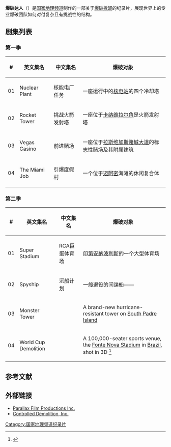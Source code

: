 '''爆破达人'''（{{lang-en|Blowdown}}）是[[国家地理频道|国家地理频道]]制作的一部关于[[爆破拆卸|爆破拆卸]]的纪录片，展现世界上的专业爆破团队如何对付复杂且有挑战性的结构。

==剧集列表==

===第一季===
{| class="wikitable sortable"
|-
! #
! 英文集名
! 中文集名
! 爆破对象
|-
| 01 || Nuclear Plant ||核能电厂任务||一座运行中的[[核电站|核电站]]的四个冷却塔
|-
| 02 || Rocket Tower || 挑战火箭发射塔||一座位于[[卡纳维拉尔角|卡纳维拉尔角]]是火箭发射塔
|-
| 03 || Vegas Casino ||前进赌场||一座位于[[拉斯维加斯|拉斯维加斯]][[赌城大道|赌城大道]]的标志性赌场及其附属建筑
|-
| 04 || The Miami Job || 引爆度假村||一个位于[[迈阿密|迈阿密]]海滩的休闲复合体
|}

===第二季===
{| class="wikitable sortable"
|-
! #
! 英文集名
! 中文集名
! 爆破对象
|-
| 01 || Super Stadium ||RCA巨蛋体育场 ||[[印第安納波利斯|印第安納波利斯]]的一个大型体育场
|-
| 02 || Spyship ||沉船计划 ||一艘退役的间谍船——{{tsl|en|USNS General Hoyt S. Vandenberg (T-AGM-10)}}
|-
| 03 || Monster Tower || ||A brand-new hurricane-resistant tower on [[South_Padre_Island|South Padre Island]]
|-
| 04 || World Cup Demolition || ||A 100,000-seater sports venue, the [[Fonte_Nova_Stadium|Fonte Nova Stadium]] in [[Brazil|Brazil]], shot in 3D <ref>{{cite web |url=http://www.parallaxfilm.com/2011/08/25/production-company-captures-explosive-demolition-3d-0 |title=存档副本 |accessdate=2011-12-12 |deadurl=yes |archiveurl=https://web.archive.org/web/20111115131045/http://www.parallaxfilm.com/2011/08/25/production-company-captures-explosive-demolition-3d-0 |archivedate=2011-11-15 }}</ref>
|}

==参考文献==
{{reflist}}

==外部链接==
*[http://www.parallaxfilm.com Parallax Film Productions Inc.] {{Wayback|url=http://www.parallaxfilm.com/ |date=20210224002744 }}
*[http://www.controlled-demolition.com Controlled Demolition, Inc.] {{Wayback|url=http://www.controlled-demolition.com/ |date=20210421231713 }}

{{DEFAULTSORT:Blowdown (Tv Series)}}
[[Category:国家地理频道纪录片|Category:国家地理频道纪录片]]